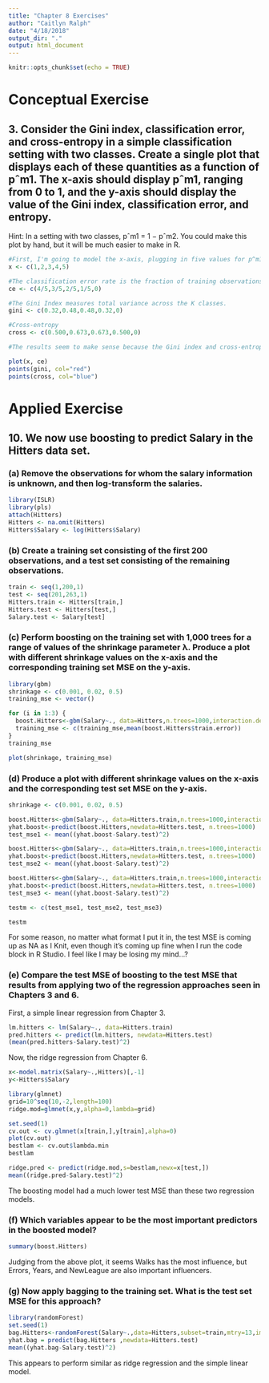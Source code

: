 ```yaml
---
title: "Chapter 8 Exercises"
author: "Caitlyn Ralph"
date: "4/18/2018"
output_dir: "."
output: html_document
---
```


```r
knitr::opts_chunk$set(echo = TRUE)
```

# Conceptual Exercise

## 3. Consider the Gini index, classification error, and cross-entropy in a simple classification setting with two classes. Create a single plot that displays each of these quantities as a function of pˆm1. The x-axis should display pˆm1, ranging from 0 to 1, and the y-axis should display the value of the Gini index, classification error, and entropy.
Hint: In a setting with two classes, pˆm1 = 1 − pˆm2. You could make this plot by hand, but it will be much easier to make in R.

```r
#First, I'm going to model the x-axis, plugging in five values for p^m1.
x <- c(1,2,3,4,5)

#The classification error rate is the fraction of training observations in that region that no dont belong to the most common class.
ce <- c(4/5,3/5,2/5,1/5,0)

#The Gini Index measures total variance across the K classes.
gini <- c(0.32,0.48,0.48,0.32,0)

#Cross-entropy
cross <- c(0.500,0.673,0.673,0.500,0)

#The results seem to make sense because the Gini index and cross-entropy are quite similar.

plot(x, ce)
points(gini, col="red")
points(cross, col="blue")
```

# Applied Exercise

## 10. We now use boosting to predict Salary in the Hitters data set.

### (a) Remove the observations for whom the salary information is unknown, and then log-transform the salaries.

```r
library(ISLR)
library(pls)
attach(Hitters)
Hitters <- na.omit(Hitters)
Hitters$Salary <- log(Hitters$Salary)
```

### (b) Create a training set consisting of the first 200 observations, and a test set consisting of the remaining observations.

```r
train <- seq(1,200,1)
test <- seq(201,263,1)
Hitters.train <- Hitters[train,]
Hitters.test <- Hitters[test,]
Salary.test <- Salary[test]
```

### (c) Perform boosting on the training set with 1,000 trees for a range of values of the shrinkage parameter λ. Produce a plot with different shrinkage values on the x-axis and the corresponding training set MSE on the y-axis.

```r
library(gbm)
shrinkage <- c(0.001, 0.02, 0.5)
training_mse <- vector()

for (i in 1:3) {
  boost.Hitters<-gbm(Salary~., data=Hitters,n.trees=1000,interaction.depth=4,shrinkage=shrinkage[i],verbose=F)
  training_mse <- c(training_mse,mean(boost.Hitters$train.error))
}
training_mse

plot(shrinkage, training_mse)
```

### (d) Produce a plot with different shrinkage values on the x-axis and the corresponding test set MSE on the y-axis.

```r
shrinkage <- c(0.001, 0.02, 0.5)

boost.Hitters<-gbm(Salary~., data=Hitters.train,n.trees=1000,interaction.depth=4,shrinkage=0.001)
yhat.boost<-predict(boost.Hitters,newdata=Hitters.test, n.trees=1000)
test_mse1 <- mean((yhat.boost-Salary.test)^2)

boost.Hitters<-gbm(Salary~., data=Hitters.train,n.trees=1000,interaction.depth=4,shrinkage=0.02)
yhat.boost<-predict(boost.Hitters,newdata=Hitters.test, n.trees=1000)
test_mse2 <- mean((yhat.boost-Salary.test)^2)

boost.Hitters<-gbm(Salary~., data=Hitters.train,n.trees=1000,interaction.depth=4,shrinkage=0.5)
yhat.boost<-predict(boost.Hitters,newdata=Hitters.test, n.trees=1000)
test_mse3 <- mean((yhat.boost-Salary.test)^2)

testm <- c(test_mse1, test_mse2, test_mse3)

testm
```

For some reason, no matter what format I put it in, the test MSE is coming up as NA as I Knit, even though it's coming up fine when I run the code block in R Studio. I feel like I may be losing my mind...?

### (e) Compare the test MSE of boosting to the test MSE that results from applying two of the regression approaches seen in Chapters 3 and 6.

First, a simple linear regression from Chapter 3.

```r
lm.hitters <- lm(Salary~., data=Hitters.train)
pred.hitters <- predict(lm.hitters, newdata=Hitters.test)
(mean(pred.hitters-Salary.test)^2)
```

Now, the ridge regression from Chapter 6.

```r
x<-model.matrix(Salary~.,Hitters)[,-1]
y<-Hitters$Salary
```
```r
library(glmnet)
grid=10^seq(10,-2,length=100)
ridge.mod=glmnet(x,y,alpha=0,lambda=grid)

set.seed(1)
cv.out <- cv.glmnet(x[train,],y[train],alpha=0)
plot(cv.out)
bestlam <- cv.out$lambda.min
bestlam
```
```r
ridge.pred <- predict(ridge.mod,s=bestlam,newx=x[test,])
mean((ridge.pred-Salary.test)^2)
```
The boosting model had a much lower test MSE than these two regression models.

### (f) Which variables appear to be the most important predictors in the boosted model?

```r
summary(boost.Hitters)
```

Judging from the above plot, it seems Walks has the most influence, but Errors, Years, and NewLeague are also important influencers.

### (g) Now apply bagging to the training set. What is the test set MSE for this approach?

```r
library(randomForest)
set.seed(1)
bag.Hitters<-randomForest(Salary~.,data=Hitters,subset=train,mtry=13,importance =TRUE)
yhat.bag = predict(bag.Hitters ,newdata=Hitters.test)
mean((yhat.bag-Salary.test)^2)
```
This appears to perform similar as ridge regression and the simple linear model.